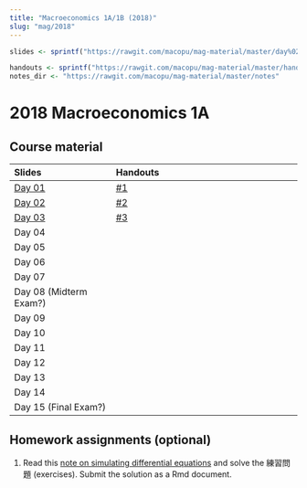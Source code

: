 ```yaml
---
title: "Macroeconomics 1A/1B (2018)"
slug: "mag/2018"
---
```


```r
slides <- sprintf("https://rawgit.com/macopu/mag-material/master/day%02d/day%02d.html", 1:15, 1:15)

handouts <- sprintf("https://rawgit.com/macopu/mag-material/master/handouts/%02d.pdf", 1:15)
notes_dir <- "https://rawgit.com/macopu/mag-material/master/notes"
```


# 2018 Macroeconomics 1A

## Course material

| Slides                        | Handouts                                               |
|:------------------------------|:-------------------------------------------------------|
| [Day 01](`r slides[1]`)       | [#1](`r handouts[1]`)                                  |
| [Day 02](`r slides[2]`)       | [#2](`r handouts[2]`)                                  |
| [Day 03](`r slides[3]`)       | [#3](`r handouts[3]`)                                  |
| Day 04     |                                                        |
| Day 05      |                                                        |
| Day 06      |                                                        |
|  Day 07                       |                                                        |
|  Day 08 (Midterm Exam?)       |                                                        |
|  Day 09                       |                                                        |
|  Day 10                       |                                                        |
|  Day 11                       |                                                        |
|  Day 12                       |                                                        |
|  Day 13                       |                                                        |
|  Day 14                       |                                                        |
|  Day 15 (Final Exam?)         |                                                        |


## Homework assignments (optional)

1. Read this [note on simulating differential equations](`r notes_dir`/de.html) and 
   solve the 練習問題 (exercises). Submit the solution as a Rmd document. 

